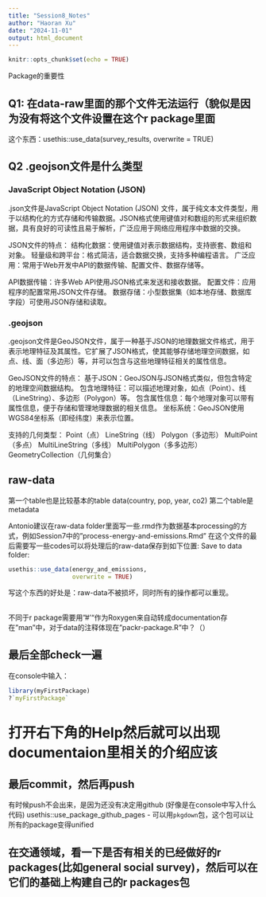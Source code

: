 ```yaml
---
title: "Session8_Notes"
author: "Haoran Xu"
date: "2024-11-01"
output: html_document
---
```


```r
knitr::opts_chunk$set(echo = TRUE)
```

Package的重要性

## Q1: 在data-raw里面的那个文件无法运行（貌似是因为没有将这个文件设置在这个r package里面
这个东西：usethis::use_data(survey_results, overwrite = TRUE)


## Q2 .geojson文件是什么类型
### JavaScript Object Notation (JSON)
.json文件是JavaScript Object Notation (JSON) 文件，属于纯文本文件类型，用于以结构化的方式存储和传输数据。JSON格式使用键值对和数组的形式来组织数据，具有良好的可读性且易于解析，广泛应用于网络应用程序中数据的交换。

JSON文件的特点：
结构化数据：使用键值对表示数据结构，支持嵌套、数组和对象。
轻量级和跨平台：格式简洁，适合数据交换，支持多种编程语言。
广泛应用：常用于Web开发中API的数据传输、配置文件、数据存储等。

API数据传输：许多Web API使用JSON格式来发送和接收数据。
配置文件：应用程序的配置常用JSON文件存储。
数据存储：小型数据集（如本地存储、数据库字段）可使用JSON存储和读取。

### .geojson
.geojson文件是GeoJSON文件，属于一种基于JSON的地理数据文件格式，用于表示地理特征及其属性。它扩展了JSON格式，使其能够存储地理空间数据，如点、线、面（多边形）等，并可以包含与这些地理特征相关的属性信息。

GeoJSON文件的特点：
基于JSON：GeoJSON与JSON格式类似，但包含特定的地理空间数据结构。
包含地理特征：可以描述地理对象，如点（Point）、线（LineString）、多边形（Polygon）等。
包含属性信息：每个地理对象可以带有属性信息，便于存储和管理地理数据的相关信息。
坐标系统：GeoJSON使用WGS84坐标系（即经纬度）来表示位置。

支持的几何类型：
Point（点）
LineString（线）
Polygon（多边形）
MultiPoint（多点）
MultiLineString（多线）
MultiPolygon（多多边形）
GeometryCollection（几何集合）

## raw-data
第一个table也是比较基本的table data(country, pop, year, co2)
第二个table是metadata

Antonio建议在raw-data folder里面写一些.rmd作为数据基本processing的方式，例如Session7中的"process-energy-and-emissions.Rmd"
在这个文件的最后需要写一些codes可以将处理后的raw-data保存到如下位置:
Save to data folder:
```r
usethis::use_data(energy_and_emissions,
                  overwrite = TRUE)
```

写这个东西的好处是：raw-data不被损坏，同时所有的操作都可以重现。


## 
不同于r package需要用"#'"作为Roxygen来自动转成documentation存在"man"中，对于data的注释体现在"packr-package.R"中？（）

## 最后全部check一遍

在console中输入：
```r
library(myFirstPackage)
?`myFirstPackage`
```
# 打开右下角的Help然后就可以出现documentaion里相关的介绍应该

## 最后commit，然后再push
有时候push不会出来，是因为还没有决定用github (好像是在console中写入什么代码)
usethis::use_package_github_pages
- 可以用`pkgdown`包，这个包可以让所有的package变得unified

## 在交通领域，看一下是否有相关的已经做好的r packages(比如general social survey)，然后可以在它们的基础上构建自己的r packages包



